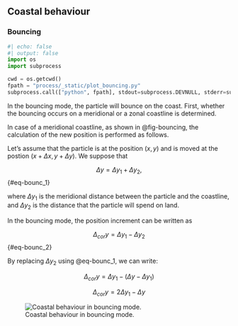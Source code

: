 ## Coastal behaviour


### Bouncing

```python
#| echo: false
#| output: false
import os
import subprocess

cwd = os.getcwd()
fpath = "process/_static/plot_bouncing.py"
subprocess.call(["python", fpath], stdout=subprocess.DEVNULL, stderr=subprocess.DEVNULL)

```

In the bouncing mode, the particle will bounce on the coast. First, whether the bouncing occurs on a meridional or a zonal coastline is determined.

In case of a meridional coastline, as shown in @fig-bouncing, the calculation of the new position is performed as follows.

Let's assume that the particle is at the position $(x, y)$ and is moved at the postion $(x + \Delta x, y + \Delta y)$. We suppose that

$$
\Delta y = \Delta y_1  + \Delta y_2,
$$ {#eq-bounc_1}

where $\Delta y_1$ is the meridional distance between the particle and the coastline, and $\Delta y_2$ is the distance that the particle will spend on land.

In the bouncing mode, the position increment can be written as

$$
\Delta_{cor} y = \Delta y_1 - \Delta y_2
$$ {#eq-bounc_2}

By replacing $\Delta y_2$ using @eq-bounc_1, we can write:

$$
\Delta_{cor} y = \Delta y_1 - (\Delta y - \Delta y_1)
$$

$$
\Delta_{cor} y = 2 \Delta y_1 - \Delta y
$$

![Coastal behaviour in bouncing mode.](process/_static/bouncing.jpg){#fig-bouncing}
